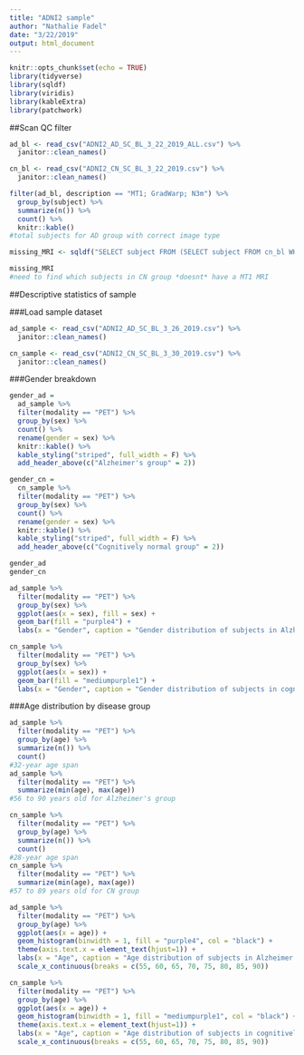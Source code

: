 ```yaml
---
title: "ADNI2 sample"
author: "Nathalie Fadel"
date: "3/22/2019"
output: html_document
---
```


```r
knitr::opts_chunk$set(echo = TRUE)
library(tidyverse)
library(sqldf)
library(viridis)
library(kableExtra)
library(patchwork)
```

##Scan QC filter
```r
ad_bl <- read_csv("ADNI2_AD_SC_BL_3_22_2019_ALL.csv") %>%
  janitor::clean_names()

cn_bl <- read_csv("ADNI2_CN_SC_BL_3_22_2019.csv") %>%
  janitor::clean_names()
```

```r
filter(ad_bl, description == "MT1; GradWarp; N3m") %>%
  group_by(subject) %>%
  summarize(n()) %>%
  count() %>%
  knitr::kable()
#total subjects for AD group with correct image type

missing_MRI <- sqldf("SELECT subject FROM (SELECT subject FROM cn_bl WHERE modality = 'PET') WHERE subject NOT IN (SELECT subject FROM cn_bl WHERE modality = 'MRI')")

missing_MRI
#need to find which subjects in CN group *doesnt* have a MT1 MRI

```

##Descriptive statistics of sample

###Load sample dataset
```r
ad_sample <- read_csv("ADNI2_AD_SC_BL_3_26_2019.csv") %>%
  janitor::clean_names()

cn_sample <- read_csv("ADNI2_CN_SC_BL_3_30_2019.csv") %>%
  janitor::clean_names()
```

###Gender breakdown
```r
gender_ad = 
  ad_sample %>%
  filter(modality == "PET") %>%
  group_by(sex) %>%
  count() %>%
  rename(gender = sex) %>%
  knitr::kable() %>%
  kable_styling("striped", full_width = F) %>%
  add_header_above(c("Alzheimer's group" = 2))

gender_cn = 
  cn_sample %>%
  filter(modality == "PET") %>%
  group_by(sex) %>%
  count() %>%
  rename(gender = sex) %>%
  knitr::kable() %>%
  kable_styling("striped", full_width = F) %>%
  add_header_above(c("Cognitively normal group" = 2))

gender_ad
gender_cn

ad_sample %>%
  filter(modality == "PET") %>%
  group_by(sex) %>%
  ggplot(aes(x = sex), fill = sex) +
  geom_bar(fill = "purple4") +
  labs(x = "Gender", caption = "Gender distribution of subjects in Alzheimer's group")

cn_sample %>%
  filter(modality == "PET") %>%
  group_by(sex) %>%
  ggplot(aes(x = sex)) +
  geom_bar(fill = "mediumpurple1") +
  labs(x = "Gender", caption = "Gender distribution of subjects in cognitively normal group")

```

###Age distribution by disease group
```r
ad_sample %>%
  filter(modality == "PET") %>%
  group_by(age) %>%
  summarize(n()) %>%
  count()
#32-year age span
ad_sample %>%
  filter(modality == "PET") %>%
  summarize(min(age), max(age))
#56 to 90 years old for Alzheimer's group

cn_sample %>%
  filter(modality == "PET") %>%
  group_by(age) %>%
  summarize(n()) %>%
  count()
#28-year age span
cn_sample %>%
  filter(modality == "PET") %>%
  summarize(min(age), max(age))
#57 to 89 years old for CN group

ad_sample %>%
  filter(modality == "PET") %>%
  group_by(age) %>%
  ggplot(aes(x = age)) +
  geom_histogram(binwidth = 1, fill = "purple4", col = "black") +
  theme(axis.text.x = element_text(hjust=1)) +
  labs(x = "Age", caption = "Age distribution of subjects in Alzheimer's group") +
  scale_x_continuous(breaks = c(55, 60, 65, 70, 75, 80, 85, 90))

cn_sample %>%
  filter(modality == "PET") %>%
  group_by(age) %>%
  ggplot(aes(x = age)) +
  geom_histogram(binwidth = 1, fill = "mediumpurple1", col = "black") +
  theme(axis.text.x = element_text(hjust=1)) +
  labs(x = "Age", caption = "Age distribution of subjects in cognitively normal group") +
  scale_x_continuous(breaks = c(55, 60, 65, 70, 75, 80, 85, 90))

```